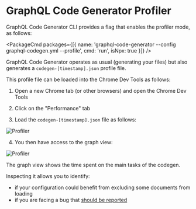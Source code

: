 
# GraphQL Code Generator Profiler

GraphQL Code Generator CLI provides a flag that enables the profiler mode, as follows:

<PackageCmd
  packages={[{ name: 'graphql-code-generator --config graphql-codegen.yml --profile', cmd: 'run', isNpx: true }]}
/>

GraphQL Code Generator operates as usual (generating your files) but also generates a `codegen-[timestamp].json` profile file.

This profile file can be loaded into the Chrome Dev Tools as follows:

1. Open a new Chrome tab (or other browsers) and open the Chrome Dev Tools

2. Click on the "Performance" tab

3. Load the `codegen-[timestamp].json` file as follows:

![Profiler](../../../../public/assets/docs/codegen-profile-1.png)

4. You then have access to the graph view:

![Profiler](../../../../public/assets/docs/codegen-profile-2.png)

The graph view shows the time spent on the main tasks of the codegen.

Inspecting it allows you to identify:

- if your configuration could benefit from excluding some documents from loading
- if you are facing a bug that [should be reported](https://github.com/dotansimha/graphql-code-generator/issues)
